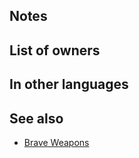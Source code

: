 {{Weapon Infobox
|tagid=SID_勇者の弓＋
|weaponType=Bow
|might=7
|range=2
|effectiveness=flying
|effect=Effective against flying foes.<br>Inflicts Spd-5. If unit initiates combat, unit attacks twice.
|cost=300
|exclusive=0
|userVersion1=Bow
|userVersion2=Arrow
|statModifiers=0,7,-5,0,0
|properties=random_all
}}
==Notes==
{{Effective damage bonus|flying}}
{{IfUnitInitiates}}
{{Brave weapon interaction}}
==List of owners==
{{Skill Hero List}}
==In other languages==
{{OtherLanguages
|japanese=勇者の弓＋
|german=Kriegerbogen+
|spanishEU=Arco valor +
|spanishLA=Arco valor +
|french=Arc héros +
|italian=Arco forte+
|chineseTW=勇者之弓＋
|portuguese=Arco altivo+
}}
==See also==
{{See also skills|cond=Description LIKE '%if unit initiates combat, unit attacks twice%' AND WikiName NOT LIKE '%Brave%' AND Exclusive='1'}}
* [[Brave Weapons]]
{{Weapons Navbox}}